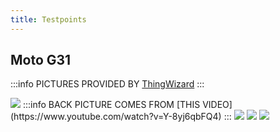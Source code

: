 ```yaml
---
title: Testpoints
---
```




## Moto G31

:::info
PICTURES PROVIDED BY [ThingWizard](https://github.com/OverWorldD)
:::

<Tabs>
    <TabItem value="0" label="MB FRONT" default>
        <img src={frontImg} />
    </TabItem>
    <TabItem value="1" label="MB BACK" default>
        :::info
        BACK PICTURE COMES FROM [THIS VIDEO](https://www.youtube.com/watch?v=Y-8yj6qbFQ4)
        :::
        <img src={backImg} />
    </TabItem>
    <TabItem value="2" label="SPI" default>
        <img src={spiImg} />
    </TabItem>
    <TabItem value="3" label="JTAG" default>
        <img src={jtagImg} />
    </TabItem>
</Tabs>